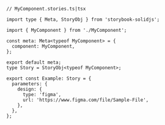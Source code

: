 ```tsx
// MyComponent.stories.ts|tsx

import type { Meta, StoryObj } from 'storybook-solidjs';

import { MyComponent } from './MyComponent';

const meta: Meta<typeof MyComponent> = {
  component: MyComponent,
};

export default meta;
type Story = StoryObj<typeof MyComponent>;

export const Example: Story = {
  parameters: {
    design: {
      type: 'figma',
      url: 'https://www.figma.com/file/Sample-File',
    },
  },
};
```
